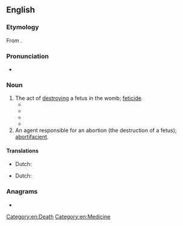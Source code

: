 ==English==

===Etymology===
From {{suffix|abortion|cide|t2=killing|lang=en}}.

===Pronunciation===
* {{a|US}} {{IPA|/əˈbɔɹ.tɪˌsaɪd/|/əˈbɔɹ.təˌsaɪd/|lang=en}}

===Noun===
{{en-noun|~}}

# The act of [[destroying]] a fetus in the womb; [[feticide]]. {{defdate|late 19th century}}
#* {{quote-book|year=1974|author=John Morris Dorsey|title=Psychology of ethics|page=153|url=http://books.google.com/books?id=ADKFh824Vk8C&pg=PA153&dq=aborticide|passage=As physician I frequently find it helpful to express some of my views regarding prognosis, '''aborticide''', euthanasia, organ transplant, and similar medical exertion of mine, including that of my well-intentioned fellow-man.}}
#* {{quote-book|title=Polyandry in Ancient India|page=78|author=Sarva Daman Singh|year=1988|passage="From today onwards", he legislated, "a woman's infidelity to her husband shall be a sin tantamount to '''aborticide''', an evil that will engender misery.}}
#* {{quote-book|year=1989|author=Paul DeParrie|title=The Rescuers|page=42|url=http://books.google.com/books?id=yds0NjLEqlcC&q=aborticide|passage="'''Aborticide''' is the basis of God's judgment on America," he says, "because the blood cries out from the ground."}}
#* {{quote-book|year=1998|author=Lenn Evan Goodman|title=Judaism, human rights, and human values|page=88|url=http://books.google.com/books?id=7hM9j0r0oe8C&pg=PA88&dq=aborticide|passage=Thus we have a clear division between homicide, which falls within the biblical law of persons, and '''aborticide''', which is treated as a tort.}}
# An agent responsible for an abortion (the destruction of a fetus); [[abortifacient]].

====Translations====
{{trans-top|feticide}}
* Dutch: {{t|nl|vruchtafdrijving|m}}
{{trans-mid}}
{{trans-bottom}}

{{trans-top|abortifacient}}
* Dutch: {{t|nl|abortivum|n}}
{{trans-mid}}
{{trans-bottom}}

===Anagrams===
* {{l|en|bacterioid}}

[[Category:en:Death]]
[[Category:en:Medicine]]